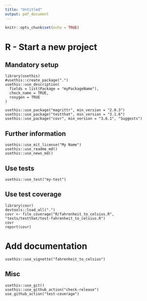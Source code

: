 ```yaml
---
title: "Untitled"
output: pdf_document
---
```


```r
knitr::opts_chunk$set(echo = TRUE)
```
# R - Start a new project

## Mandatory setup

```
library(usethis)
#usethis::create_package(".")
usethis::use_description(
  fields = list(Package = "myPackageName"),
  check_name = TRUE,
  roxygen = TRUE
)

usethis::use_package("magrittr", min_version = "2.0.3")
usethis::use_package("testthat", min_version = "3.1.6")
usethis::use_package("covr", min_version = "3.6.1", "Suggests")
```

## Further information

```
usethis::use_mit_license("My Name")
usethis::use_readme_md()
usethis::use_news_md()
```

## Use tests

```
usethis::use_test("my-test")
```

## Use test coverage

```
library(covr)
devtools::load_all(".")
covr <- file_coverage("R/fahrenheit_to_celsius.R", "tests/testthat/test-fahrenheit_to_celsius.R")
covr
report(covr)
```

# Add documentation

```
usethis::use_vignette("fahrenheit_to_celsius")
```

## Misc

```
usethis::use_git()
usethis::use_github_action("check-release")
use_github_action("test-coverage")

```